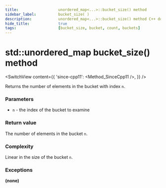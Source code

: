 ```yaml
---
title:					unordered_map<...>::bucket_size() method
sidebar_label:			bucket_size( )
description:			unordered_map<...>::bucket_size() method C++ documentation
hide_title:				true
tags:					[bucket_size, bucket, count, buckets]
---
```



<!----------------- Codes ---------------------->

<!-- bucket_size() -->

# std::unordered_map bucket_size() method

<SwitchView content={{
    'since-cpp11': <Method_SinceCpp11 />,
    }} />

Returns the number of elements in the bucket with index `n`.

### Parameters

 - `n` - the index of the bucket to examine

### Return value

The number of elements in the bucket `n`.

### Complexity

Linear in the size of the bucket `n`.

### Exceptions

**(none)**